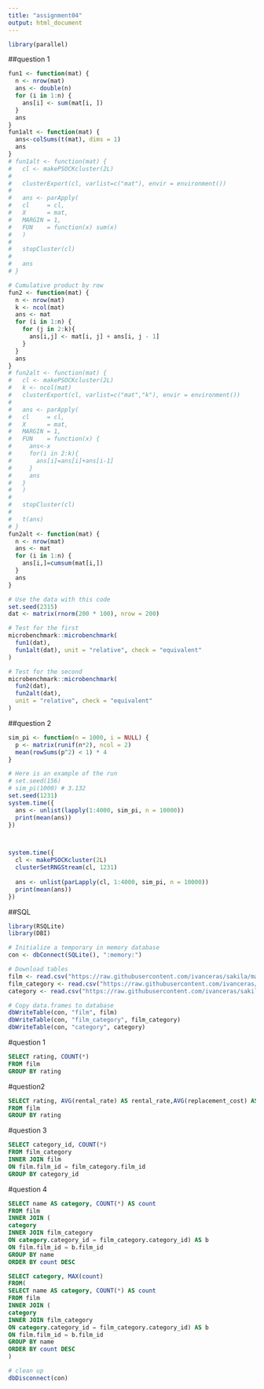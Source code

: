 ```yaml
---
title: "assignment04"
output: html_document
---
```

```r
library(parallel)
```

##question 1
```r
fun1 <- function(mat) {
  n <- nrow(mat)
  ans <- double(n)
  for (i in 1:n) {
    ans[i] <- sum(mat[i, ])
  }
  ans
}
fun1alt <- function(mat) {
  ans<-colSums(t(mat), dims = 1)
  ans
}
# fun1alt <- function(mat) {
#   cl <- makePSOCKcluster(2L)
# 
#   clusterExport(cl, varlist=c("mat"), envir = environment())
# 
#   ans <- parApply(
#   cl     = cl,
#   X      = mat,
#   MARGIN = 1,
#   FUN    = function(x) sum(x)
#   )
# 
#   stopCluster(cl)
# 
#   ans
# }

```

```r
# Cumulative product by row
fun2 <- function(mat) {
  n <- nrow(mat)
  k <- ncol(mat)
  ans <- mat
  for (i in 1:n) {
    for (j in 2:k){
      ans[i,j] <- mat[i, j] + ans[i, j - 1]
    }
  }
  ans
}
# fun2alt <- function(mat) {
#   cl <- makePSOCKcluster(2L)
#   k <- ncol(mat)
#   clusterExport(cl, varlist=c("mat","k"), envir = environment())
#   
#   ans <- parApply(
#   cl     = cl,
#   X      = mat,
#   MARGIN = 1,
#   FUN    = function(x) {
#     ans<-x
#     for(i in 2:k){
#       ans[i]=ans[i]+ans[i-1]
#     }
#     ans
#   }
#   )
# 
#   stopCluster(cl)
# 
#   t(ans)
# }
fun2alt <- function(mat) {
  n <- nrow(mat)
  ans <- mat
  for (i in 1:n) {
    ans[i,]=cumsum(mat[i,])
  }
  ans
}

```

```r
# Use the data with this code
set.seed(2315)
dat <- matrix(rnorm(200 * 100), nrow = 200)

# Test for the first
microbenchmark::microbenchmark(
  fun1(dat),
  fun1alt(dat), unit = "relative", check = "equivalent"
)

# Test for the second
microbenchmark::microbenchmark(
  fun2(dat),
  fun2alt(dat),
  unit = "relative", check = "equivalent"
)
```

##question 2

```r
sim_pi <- function(n = 1000, i = NULL) {
  p <- matrix(runif(n*2), ncol = 2)
  mean(rowSums(p^2) < 1) * 4
}

# Here is an example of the run
# set.seed(156)
# sim_pi(1000) # 3.132
set.seed(1231)
system.time({
  ans <- unlist(lapply(1:4000, sim_pi, n = 10000))
  print(mean(ans))
})



system.time({
  cl <- makePSOCKcluster(2L)
  clusterSetRNGStream(cl, 1231)
  
  ans <- unlist(parLapply(cl, 1:4000, sim_pi, n = 10000))
  print(mean(ans))
})

```

##SQL

```r
library(RSQLite)
library(DBI)

# Initialize a temporary in memory database
con <- dbConnect(SQLite(), ":memory:")

# Download tables
film <- read.csv("https://raw.githubusercontent.com/ivanceras/sakila/master/csv-sakila-db/film.csv")
film_category <- read.csv("https://raw.githubusercontent.com/ivanceras/sakila/master/csv-sakila-db/film_category.csv")
category <- read.csv("https://raw.githubusercontent.com/ivanceras/sakila/master/csv-sakila-db/category.csv")

# Copy data.frames to database
dbWriteTable(con, "film", film)
dbWriteTable(con, "film_category", film_category)
dbWriteTable(con, "category", category)
```


#question 1

```sql
SELECT rating, COUNT(*)
FROM film
GROUP BY rating
```

#question2

```sql
SELECT rating, AVG(rental_rate) AS rental_rate,AVG(replacement_cost) AS replacement_cost
FROM film
GROUP BY rating
```



#question 3

```sql
SELECT category_id, COUNT(*)
FROM film_category
INNER JOIN film
ON film.film_id = film_category.film_id
GROUP BY category_id

```

#question 4

```sql
SELECT name AS category, COUNT(*) AS count
FROM film
INNER JOIN (
category
INNER JOIN film_category
ON category.category_id = film_category.category_id) AS b
ON film.film_id = b.film_id
GROUP BY name
ORDER BY count DESC

```

```sql
SELECT category, MAX(count)
FROM(
SELECT name AS category, COUNT(*) AS count
FROM film
INNER JOIN (
category
INNER JOIN film_category
ON category.category_id = film_category.category_id) AS b
ON film.film_id = b.film_id
GROUP BY name
ORDER BY count DESC
)
```

```r
# clean up
dbDisconnect(con)
```

